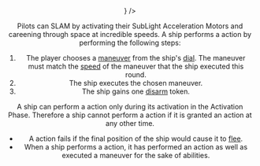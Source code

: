 <Header title="Slam" icon={<Slam />} />

Pilots can SLAM by activating their SubLight Acceleration Motors and
careening through space at incredible speeds. A ship performs a <Slam/> action by
performing the following steps:

1. The player chooses a [maneuver](/article/Maneuver) from the ship's [dial](/article/Dial). The maneuver must
   match the [speed](/article/Speed) of the maneuver that the ship executed this round.
2. The ship executes the chosen maneuver.
3. The ship gains one [disarm](/article/Disarm) token.

A ship can perform a <Slam/> action only during its activation in the Activation
Phase. Therefore a ship cannot perform a <Slam/> action if it is granted an action at
any other time.

- A <Slam/> action fails if the final position of the ship would cause it to [flee](/article/Flee).
- When a ship performs a <Slam/> action, it has performed an action as well as
  executed a maneuver for the sake of abilities.
